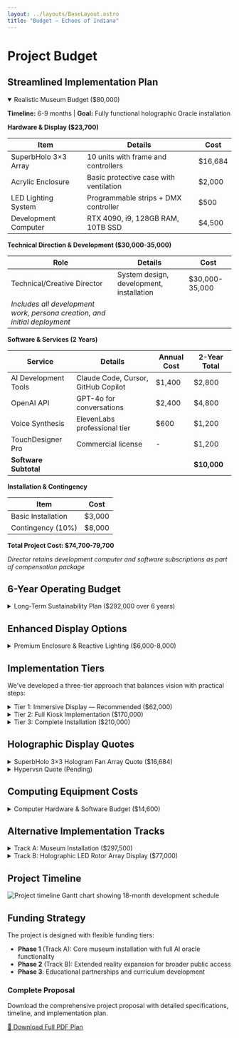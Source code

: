 ```yaml
---
layout: ../layouts/BaseLayout.astro
title: "Budget — Echoes of Indiana"
---
```



<NavBar />

<div class="max-w-4xl mx-auto px-4 py-16">

# Project Budget

## Streamlined Implementation Plan

<details class="bg-brand-navy/30 rounded-lg border border-brand-amber/20 overflow-hidden" open>
  <summary class="px-6 py-4 bg-brand-amber/10 cursor-pointer hover:bg-brand-amber/20 transition-colors font-bold text-brand-amber">
    Realistic Museum Budget ($80,000)
  </summary>
  <div class="p-6">
    
**Timeline:** 6-9 months | **Goal:** Fully functional holographic Oracle installation

**Hardware & Display ($23,700)**

| Item | Details | Cost |
|------|---------|------|
| SuperbHolo 3×3 Array | 10 units with frame and controllers | $16,684 |
| Acrylic Enclosure | Basic protective case with ventilation | $2,000 |
| LED Lighting System | Programmable strips + DMX controller | $500 |
| Development Computer | RTX 4090, i9, 128GB RAM, 10TB SSD | $4,500 |

**Technical Direction & Development ($30,000-35,000)**

| Role | Details | Cost |
|------|---------|------|
| Technical/Creative Director | System design, development, installation | $30,000-35,000 |
| *Includes all development work, persona creation, and initial deployment* | | |

**Software & Services (2 Years)**

| Service | Details | Annual Cost | 2-Year Total |
|---------|---------|-------------|--------------|
| AI Development Tools | Claude Code, Cursor, GitHub Copilot | $1,400 | $2,800 |
| OpenAI API | GPT-4o for conversations | $2,400 | $4,800 |
| Voice Synthesis | ElevenLabs professional tier | $600 | $1,200 |
| TouchDesigner Pro | Commercial license | - | $1,200 |
| **Software Subtotal** | | | **$10,000** |

**Installation & Contingency**

| Item | Cost |
|------|------|
| Basic Installation | $3,000 |
| Contingency (10%) | $8,000 |

**Total Project Cost: $74,700-79,700**

*Director retains development computer and software subscriptions as part of compensation package*

  </div>
</details>

## 6-Year Operating Budget

<details class="bg-brand-navy/30 rounded-lg border border-brand-teal/20 overflow-hidden">
  <summary class="px-6 py-4 bg-brand-teal/10 cursor-pointer hover:bg-brand-teal/20 transition-colors font-bold text-brand-teal">
    Long-Term Sustainability Plan ($292,000 over 6 years)
  </summary>
  <div class="p-6">
    
**Personnel Costs**

| Role | Details | 6-Year Total |
|------|---------|--------------|
| Technical Director | Initial development + ongoing updates | $140,000 |
| Part-time Developer | Major updates and maintenance | $60,000 |
| Content Creator | New personas and experiences | $30,000 |

**Technology Costs**

| Category | Details | 6-Year Total |
|----------|---------|--------------|
| AI Development Tools | All subscriptions | $8,400 |
| API Services | OpenAI, voice, avatars | $21,600 |
| Hardware Refresh | Year 3 and 5 replacements | $8,000 |
| Software Renewals | Licenses and updates | $12,000 |
| Annual Maintenance | Service contracts | $12,000 |

**Total 6-Year Investment: $292,000**

*Average annual cost after initial setup: ~$37,000*

  </div>
</details>

## Enhanced Display Options

<details class="bg-brand-navy/30 rounded-lg border border-brand-magenta/20 overflow-hidden">
  <summary class="px-6 py-4 bg-brand-magenta/10 cursor-pointer hover:bg-brand-magenta/20 transition-colors font-bold text-brand-magenta">
    Premium Enclosure & Reactive Lighting ($6,000-8,000)
  </summary>
  <div class="p-6">
    
**Professional Presentation Package**

| Component | Details | Cost |
|-----------|---------|------|
| Custom Acrylic Enclosure | 3×3 array housing with ventilation | $3,000-4,000 |
| RGBW LED System | Addressable strips for effects | $500-800 |
| Reactive Controllers | DMX/Arduino for audio response | $300-500 |
| Proximity Sensors | Visitor detection system | $200-300 |
| Professional Installation | Fabrication and setup | $2,000 |
| **Total Enhancement** | | **$6,000-8,000** |

*LED system responds to conversation sentiment and audio levels for dynamic visual feedback*

  </div>
</details>

## Implementation Tiers

We've developed a three-tier approach that balances vision with practical steps:

<div class="space-y-8">

<details class="bg-brand-navy/30 rounded-lg border border-brand-teal/20 overflow-hidden">
  <summary class="px-6 py-4 bg-brand-teal/10 cursor-pointer hover:bg-brand-teal/20 transition-colors font-bold text-brand-teal">
    Tier 1: Immersive Display — Recommended ($62,000)
  </summary>
  <div class="p-6">
    
**Timeline:** Months 1–9 | **Goal:** Holographic Oracle with environmental integration

| Category | Details | Cost |
|----------|---------|------|
| **Display System** | 75" 4K OLED commercial display with mounting | $12,000 |
| **Smart Lighting** | Philips Hue Pro system (8-12 fixtures) with controllers | $4,000 |
| **Architectural Integration** | Custom nook construction, barriers, background design | $6,000 |
| **Computing Hardware** | High-end PC with RTX 4090, beam-forming microphone | $8,000 |
| **Software Development** | Lighting synchronization, sentiment analysis, particle effects | $15,000 |
| **AI & Services** | OpenAI API, ElevenLabs TTS, avatar generation (annual + usage caps) | $12,000 |
| **Installation & Testing** | Setup, calibration, permits, structural work | $9,000 |
| **Total Tier 1** | | **$62,000** |

*Key Deliverable: Museum-ready holographic Oracle installation with environmental responsiveness*

  </div>
</details>

<details class="bg-brand-navy/30 rounded-lg border border-brand-magenta/20 overflow-hidden">
  <summary class="px-6 py-4 bg-brand-magenta/10 cursor-pointer hover:bg-brand-magenta/20 transition-colors font-bold text-brand-magenta">
    Tier 2: Full Kiosk Implementation ($170,000)
  </summary>
  <div class="p-6">
    
**Timeline:** Months 7–15 | **Goal:** Museum-ready interactive installation

| Category | Details | Cost |
|----------|---------|------|
| **Hardware & Equipment** | 10k-lumen laser projector, RTX 4090 workstation, mic array, kiosk | $40,000 |
| **Software & Licenses** | AI services, Unity/Unreal licenses, TTS services | $15,000 |
| **Development Team** | Software developer, 3D artist, conversation designer (7 months) | $100,000 |
| **Multi-Persona Architecture** | Modular system supporting 3-5 Indiana figures | *Included* |
| **Testing & Iteration** | User testing, focus groups, system refinement | $5,000 |
| **Training & Documentation** | Staff training, maintenance guides, admin systems | $10,000 |
| **Total Tier 2** | | **$170,000** |

*Key Deliverable: Public-ready kiosk with real-time voice interaction and multiple personas*

  </div>
</details>

<details class="bg-brand-navy/30 rounded-lg border border-brand-amber/20 overflow-hidden">
  <summary class="px-6 py-4 bg-brand-amber/10 cursor-pointer hover:bg-brand-amber/20 transition-colors font-bold text-brand-amber">
    Tier 3: Complete Installation ($210,000)
  </summary>
  <div class="p-6">
    
**Timeline:** Months 15–24 | **Goal:** Full holographic experience

| Category | Details | Cost |
|----------|---------|------|
| **Hardware** | Proto hologram unit OR custom OLED cube, multi-GPU systems | $90,000 |
| **Development & Personnel** | Expanded team, AI model fine-tuning, additional personas | $80,000 |
| **Licensing & Content** | Historical figure rights, software licenses | $15,000 |
| **Installation** | AV integration, mounting, calibration, permits | $15,000 |
| **Sustainability Setup** | Maintenance contracts, spare parts, monitoring systems | *Included* |
| **Contingency & Growth** | Unexpected expenses, enhancement opportunities | $10,000 |
| **Total Tier 3** | | **$210,000** |

*Key Deliverable: Full 3D Oracle installation with complete character library*

  </div>
</details>

## Holographic Display Quotes

<details class="bg-brand-navy/30 rounded-lg border border-brand-amber/20 overflow-hidden">
  <summary class="px-6 py-4 bg-brand-amber/10 cursor-pointer hover:bg-brand-amber/20 transition-colors font-bold text-brand-amber">
    SuperbHolo 3×3 Hologram Fan Array Quote ($16,684)
  </summary>
  <div class="p-6">
    
**Vendor: SuperbHolo Electronic Tech CO., LTD**

**System Specifications:**
- Size: 100cm per unit
- LED quantities: 1,536 per unit
- Resolution: 1,536px per unit
- Brightness: 2,500 cd/m²
- Lifetime: >25,000 hours
- Warranty: 1 year

**Quote Breakdown:**

| Item | Quantity | Unit Price | Total |
|------|----------|------------|-------|
| Smart100 Hologram Fan Units | 10 | $1,600 | $16,000 |
| Metal Frame (Floor-standing) | 1 | $384 | $384 |
| Smart Box Controllers | 2 | Free | $0 |
| Industrial Power Supply (Optional) | 3 | $100 | $300 |
| **Total (before shipping)** | | | **$16,684** |

**Key Features:**
- Real-time HDMI input for live avatar display
- Compatible with NVIDIA Audio2Face and other real-time systems
- Black background requirement for holographic effect
- Seamless switching between idle animations and triggered sequences

*Note: Shipping costs to be determined based on final destination. Purchasing 10 units (instead of 9) qualifies for volume discount.*

  </div>
</details>

<details class="bg-brand-navy/30 rounded-lg border border-brand-magenta/20 overflow-hidden">
  <summary class="px-6 py-4 bg-brand-magenta/10 cursor-pointer hover:bg-brand-magenta/20 transition-colors font-bold text-brand-magenta">
    Hypervsn Quote (Pending)
  </summary>
  <div class="p-6">
    
*Quote from Hypervsn to be added when received*

  </div>
</details>

## Computing Equipment Costs

<details class="bg-brand-navy/30 rounded-lg border border-brand-teal/20 overflow-hidden">
  <summary class="px-6 py-4 bg-brand-teal/10 cursor-pointer hover:bg-brand-teal/20 transition-colors font-bold text-brand-teal">
    Computer Hardware & Software Budget ($14,600)
  </summary>
  <div class="p-6">
    
| Category | Details | Cost |
|----------|---------|------|
| **Development Workstation** | i9 CPU, RTX 4090, 10TB SSD, 128GB RAM | $4,500 |
| **On-Site Machine** | Slimline PC, RTX 4060, 4TB SSD, 64GB RAM | $2,200 |
| **iPad (Kiosk Controller)** | iPad Pro (Wi-Fi, 11-inch) | $1,000 |
| **Hypervsn Spare Parts** | Replacement blades and fans | $1,000 |
| **AI Services (Annual)** | | |
| - OpenAI API | GPT-4o access, ~2M tokens/month | $1,200 |
| - Avatar Generation | HeyGen or D-ID Pro/streaming license | $900 |
| - Voice Synthesis | ElevenLabs or Higgs 2 subscription | $600 |
| - AI Art | Midjourney annual for branding/content | $480 |
| - Video Generation | RunwayML/Luma Labs (Veo3, Dream Machine) | $720 |
| **Software Licenses** | | |
| - TouchDesigner Pro | Commercial license | $1,200 |
| - Domain & Hosting | holoracle.com and pastpresence.io | $300 |
| - Misc Software | Upgrades, plugins, prototyping kits | $500 |
| **Total** | | **$14,600** |

  </div>
</details>

## Alternative Implementation Tracks

<details class="bg-brand-navy/30 rounded-lg border border-brand-teal/20 overflow-hidden">
  <summary class="px-6 py-4 bg-brand-teal/10 cursor-pointer hover:bg-brand-teal/20 transition-colors font-bold text-brand-teal">
    Track A: Museum Installation ($297,500)
  </summary>
  <div class="p-6">
    
**Phase 1 – Portable Kiosk (55″ Transparent OLED)**

| Item | Cost |
|------|------|
| LG 55EW5G OLED + pedestal | $18,000 |
| RTX 4090 workstation + UPS | $8,000 |
| Mic / depth / directional speaker | $3,500 |
| Unreal development (3 months) | $40,000 |
| AI tokens + 10% buffer | $3,000 |
| **Phase 1 Total** | **$72,500** |

**Phase 2 – Landmark Scrim Wall**

| Item | Cost |
|------|------|
| 8×8 ft Hologauze + 12 klm laser projector + hush box | $35,000 |
| Secondary workstation (fail-over) | $9,000 |
| Truss, black drape, light grid | $12,000 |
| Unreal polish, crowd queuing | $18,000 |
| Install, marketing, 10% buffer | $91,000 |
| **Phase 2 Total** | **≈ $225,000** |

  </div>
</details>

<details class="bg-brand-navy/30 rounded-lg border border-brand-amber/20 overflow-hidden">
  <summary class="px-6 py-4 bg-brand-amber/10 cursor-pointer hover:bg-brand-amber/20 transition-colors font-bold text-brand-amber">
    Track B: Holographic LED Rotor Array Display ($77,000)
  </summary>
  <div class="p-6">
    
| Item | Cost |
|------|------|
| 4 × 65 cm holographic LED rotor units + controller | $20,000 |
| Acrylic baffle, steel frame | $4,000 |
| Workstation | $8,000 |
| Sensor stack | $3,500 |
| Unreal dev (4 months) + AI | $40,000 |
| Contingency | $1,500 |
| **Total Track B** | **$77,000** |

*Note: LED rotor operation ~60 dB after sound baffling; monthly maintenance required; optimal visibility in controlled lighting environments.*

  </div>
</details>

</div>

## Project Timeline

<div class="my-12">
  <img src="/img/timeline.png" alt="Project timeline Gantt chart showing 18-month development schedule" class="w-full rounded-lg shadow-lg" />
</div>

## Funding Strategy

The project is designed with flexible funding tiers:

- **Phase 1** (Track A): Core museum installation with full AI oracle functionality
- **Phase 2** (Track B): Extended reality expansion for broader public access
- **Phase 3**: Educational partnerships and curriculum development

<div class="mt-12 p-6 bg-brand-magenta/10 rounded-lg border border-brand-magenta/20">
  <h3 class="text-brand-magenta text-xl font-bold mb-4">Complete Proposal</h3>
  <p class="text-gray-300 mb-4">
    Download the comprehensive project proposal with detailed specifications, timeline, and implementation plan.
  </p>
  <a 
    href="/docs/echoes-indiana-full-proposal.pdf" 
    download 
    class="inline-flex items-center px-4 py-2 bg-brand-magenta text-white font-medium rounded hover:bg-brand-magenta/80 transition-colors"
  >
    📄 Download Full PDF Plan
  </a>
</div>

</div>
